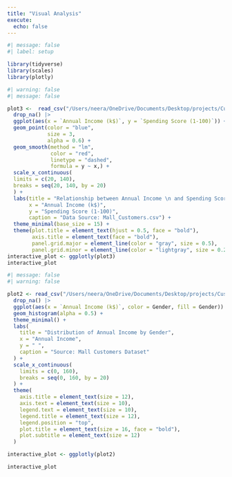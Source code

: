 ```yaml
---
title: "Visual Analysis"
execute: 
  echo: false
---
```


```r
#| message: false
#| label: setup

library(tidyverse)
library(scales)
library(plotly)
```


```r
#| warning: false
#| message: false

plot3 <-  read_csv("/Users/neera/OneDrive/Documents/Desktop/projects/Customer_Segmentation/Mall_Customers.csv") |>
  drop_na() |>
  ggplot(aes(x = `Annual Income (k$)`, y = `Spending Score (1-100)`)) +
  geom_point(color = "blue",
             size = 3, 
             alpha = 0.6) + 
  geom_smooth(method = "lm", 
              color = "red", 
              linetype = "dashed",
              formula = y ~ x,) +
  scale_x_continuous(
  limits = c(20, 140),
  breaks = seq(20, 140, by = 20)
  ) +
  labs(title = "Relationship between Annual Income \n and Spending Score",
       x = "Annual Income (k$)",
       y = "Spending Score (1-100)",
       caption = "Data Source: Mall_Customers.csv") +
  theme_minimal(base_size = 15) +
  theme(plot.title = element_text(hjust = 0.5, face = "bold"),
        axis.title = element_text(face = "bold"),
        panel.grid.major = element_line(color = "gray", size = 0.5),
        panel.grid.minor = element_line(color = "lightgray", size = 0.25))
interactive_plot <- ggplotly(plot3)
interactive_plot
```


```r
#| message: false
#| warning: false

plot2 <- read_csv("/Users/neera/OneDrive/Documents/Desktop/projects/Customer_Segmentation/Mall_Customers.csv") |>
  drop_na() |>
  ggplot(aes(x = `Annual Income (k$)`, color = Gender, fill = Gender)) +
  geom_histogram(alpha = 0.5) +
  theme_minimal() +
  labs(
    title = "Distribution of Annual Income by Gender", 
    x = "Annual Income",
    y = " ",
    caption = "Source: Mall Customers Dataset"
  ) +
  scale_x_continuous(
    limits = c(0, 160),
    breaks = seq(0, 160, by = 20)
  ) +
  theme(
    axis.title = element_text(size = 12),
    axis.text = element_text(size = 10),
    legend.text = element_text(size = 10),
    legend.title = element_text(size = 12),
    legend.position = "top",
    plot.title = element_text(size = 16, face = "bold"),
    plot.subtitle = element_text(size = 12)
  )

interactive_plot <- ggplotly(plot2)

interactive_plot
```



